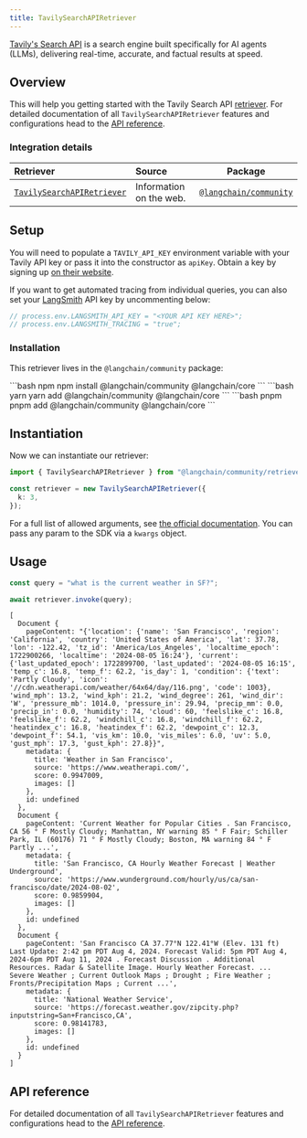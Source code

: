 ```yaml
---
title: TavilySearchAPIRetriever
---
```


[Tavily's Search API](https://tavily.com) is a search engine built specifically for AI agents (LLMs), delivering real-time, accurate, and factual results at speed.

## Overview

This will help you getting started with the Tavily Search API [retriever](/oss/langchain/retrieval). For detailed documentation of all `TavilySearchAPIRetriever` features and configurations head to the [API reference](https://api.js.langchain.com/classes/langchain_community_retrievers_tavily_search_api.TavilySearchAPIRetriever.html).

### Integration details

| Retriever | Source | Package |
| :--- | :--- | :---: |
[`TavilySearchAPIRetriever`](https://api.js.langchain.com/classes/langchain_community_retrievers_tavily_search_api.TavilySearchAPIRetriever.html) | Information on the web. | [`@langchain/community`](https://npmjs.com/@langchain/community/) |

## Setup

You will need to populate a `TAVILY_API_KEY` environment variable with your Tavily API key or pass it into the constructor as `apiKey`. Obtain a key by signing up [on their website](https://tavily.com/).

If you want to get automated tracing from individual queries, you can also set your [LangSmith](https://docs.smith.langchain.com/) API key by uncommenting below:

```typescript
// process.env.LANGSMITH_API_KEY = "<YOUR API KEY HERE>";
// process.env.LANGSMITH_TRACING = "true";
```

### Installation

This retriever lives in the `@langchain/community` package:

<CodeGroup>
```bash npm
npm install @langchain/community @langchain/core
```
```bash yarn
yarn add @langchain/community @langchain/core
```
```bash pnpm
pnpm add @langchain/community @langchain/core
```
</CodeGroup>

## Instantiation

Now we can instantiate our retriever:

```typescript
import { TavilySearchAPIRetriever } from "@langchain/community/retrievers/tavily_search_api";

const retriever = new TavilySearchAPIRetriever({
  k: 3,
});
```

For a full list of allowed arguments, see [the official documentation](https://docs.tavily.com/docs/tavily-api/rest_api#parameters). You can pass any param to the SDK via a `kwargs` object.

## Usage

```typescript
const query = "what is the current weather in SF?";

await retriever.invoke(query);
```

```output
[
  Document {
    pageContent: "{'location': {'name': 'San Francisco', 'region': 'California', 'country': 'United States of America', 'lat': 37.78, 'lon': -122.42, 'tz_id': 'America/Los_Angeles', 'localtime_epoch': 1722900266, 'localtime': '2024-08-05 16:24'}, 'current': {'last_updated_epoch': 1722899700, 'last_updated': '2024-08-05 16:15', 'temp_c': 16.8, 'temp_f': 62.2, 'is_day': 1, 'condition': {'text': 'Partly Cloudy', 'icon': '//cdn.weatherapi.com/weather/64x64/day/116.png', 'code': 1003}, 'wind_mph': 13.2, 'wind_kph': 21.2, 'wind_degree': 261, 'wind_dir': 'W', 'pressure_mb': 1014.0, 'pressure_in': 29.94, 'precip_mm': 0.0, 'precip_in': 0.0, 'humidity': 74, 'cloud': 60, 'feelslike_c': 16.8, 'feelslike_f': 62.2, 'windchill_c': 16.8, 'windchill_f': 62.2, 'heatindex_c': 16.8, 'heatindex_f': 62.2, 'dewpoint_c': 12.3, 'dewpoint_f': 54.1, 'vis_km': 10.0, 'vis_miles': 6.0, 'uv': 5.0, 'gust_mph': 17.3, 'gust_kph': 27.8}}",
    metadata: {
      title: 'Weather in San Francisco',
      source: 'https://www.weatherapi.com/',
      score: 0.9947009,
      images: []
    },
    id: undefined
  },
  Document {
    pageContent: 'Current Weather for Popular Cities . San Francisco, CA 56 ° F Mostly Cloudy; Manhattan, NY warning 85 ° F Fair; Schiller Park, IL (60176) 71 ° F Mostly Cloudy; Boston, MA warning 84 ° F Partly ...',
    metadata: {
      title: 'San Francisco, CA Hourly Weather Forecast | Weather Underground',
      source: 'https://www.wunderground.com/hourly/us/ca/san-francisco/date/2024-08-02',
      score: 0.9859904,
      images: []
    },
    id: undefined
  },
  Document {
    pageContent: 'San Francisco CA 37.77°N 122.41°W (Elev. 131 ft) Last Update: 2:42 pm PDT Aug 4, 2024. Forecast Valid: 5pm PDT Aug 4, 2024-6pm PDT Aug 11, 2024 . Forecast Discussion . Additional Resources. Radar & Satellite Image. Hourly Weather Forecast. ... Severe Weather ; Current Outlook Maps ; Drought ; Fire Weather ; Fronts/Precipitation Maps ; Current ...',
    metadata: {
      title: 'National Weather Service',
      source: 'https://forecast.weather.gov/zipcity.php?inputstring=San+Francisco,CA',
      score: 0.98141783,
      images: []
    },
    id: undefined
  }
]
```


## API reference

For detailed documentation of all `TavilySearchAPIRetriever` features and configurations head to the [API reference](https://api.js.langchain.com/classes/langchain_community_retrievers_tavily_search_api.TavilySearchAPIRetriever.html).
